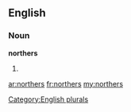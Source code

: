 ==English==

===Noun===
'''northers'''

# {{plural of|[[norther]]}}

[[Category:English plurals]]

[[ar:northers]]
[[fr:northers]]
[[my:northers]]